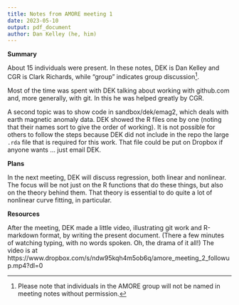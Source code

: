 ```yaml
---
title: Notes from AMORE meeting 1
date: 2023-05-10
output: pdf_document
author: Dan Kelley (he, him)
---
```


**Summary**

About 15 individuals were present. In these notes, DEK is Dan Kelley and CGR is
Clark Richards, while "group" indicates group discussion^[Please note that
individuals in the AMORE group will not be named in meeting notes without
permission.].

Most of the time was spent with DEK talking about working with github.com and,
more generally, with git.  In this he was helped greatly by CGR.

A second topic was to show code in sandbox/dek/emag2, which deals with earth
magnetic anomaly data.  DEK showed the R files one by one (noting that their
names sort to give the order of working).  It is not possible for others to
follow the steps because DEK did not include in the repo the large `.rda` file
that is required for this work.  That file could be put on Dropbox if anyone
wants ... just email DEK.

**Plans**

In the next meeting, DEK will discuss regression, both linear and nonlinear.
The focus will be not just on the R functions that do these things, but also on
the theory behind them.  That theory is essential to do quite a lot of nonlinear
curve fitting, in particular.

**Resources**

After the meeting, DEK made a little video, illustrating git work and R-markdown format,
by writing the present document.  (There a few minutes of watching typing, with no words
spoken.  Oh, the drama of it all!)  The video is at
https://www.dropbox.com/s/ndw95kqh4m5ob6q/amore_meeting_2_followup.mp4?dl=0
